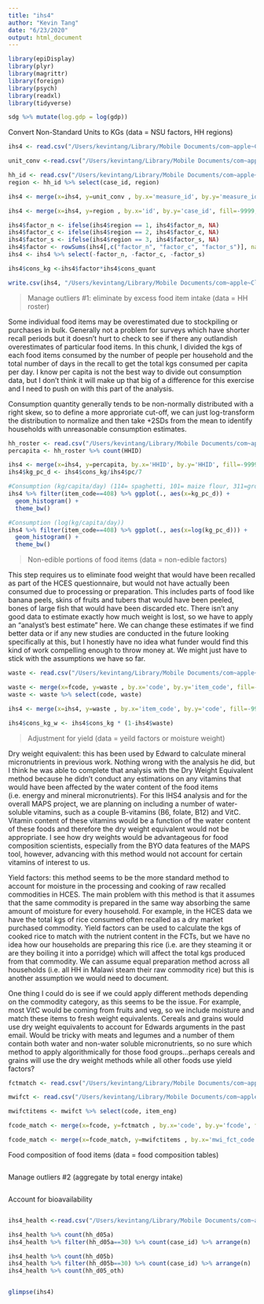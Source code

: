 ```yaml
---
title: "ihs4"
author: "Kevin Tang"
date: "6/23/2020"
output: html_document
---
```


```r

library(epiDisplay)
library(plyr)
library(magrittr)
library(foreign)
library(psych)
library(readxl)
library(tidyverse)

sdg %>% mutate(log.gdp = log(gdp))
```

Convert Non-Standard Units to KGs (data = NSU factors, HH regions)
```r
ihs4 <- read.csv("/Users/kevintang/Library/Mobile Documents/com~apple~CloudDocs/Documents/LSHTM/phd epidemiology/2019 2020/data/hces/mwi/ihs2016/hh_mod_g_clean.csv")

unit_conv <-read.csv("/Users/kevintang/Library/Mobile Documents/com~apple~CloudDocs/Documents/LSHTM/phd epidemiology/2019 2020/data/hces/mwi/unit_factors/ihs4factors_v5.csv")

hh_id <- read.csv("/Users/kevintang/Library/Mobile Documents/com~apple~CloudDocs/Documents/LSHTM/phd epidemiology/2019 2020/data/hces/mwi/ihs2016/hh_mod_a_filt.csv")
region <- hh_id %>% select(case_id, region)

ihs4 <- merge(x=ihs4, y=unit_conv , by.x='measure_id', by.y='measure_id', fill=-9999, all.x = TRUE) %>% arrange(item_code) %>% arrange(id)

ihs4 <- merge(x=ihs4, y=region , by.x='id', by.y='case_id', fill=-9999, all.x = TRUE) %>% arrange(item_code) %>% arrange(id)

ihs4$factor_n <- ifelse(ihs4$region == 1, ihs4$factor_n, NA)
ihs4$factor_c <- ifelse(ihs4$region == 2, ihs4$factor_c, NA)
ihs4$factor_s <- ifelse(ihs4$region == 3, ihs4$factor_s, NA)
ihs4$factor <- rowSums(ihs4[,c("factor_n", "factor_c", "factor_s")], na.rm=TRUE)
ihs4 <- ihs4 %>% select(-factor_n, -factor_c, -factor_s)

ihs4$cons_kg <-ihs4$factor*ihs4$cons_quant

write.csv(ihs4, "/Users/kevintang/Library/Mobile Documents/com~apple~CloudDocs/Documents/LSHTM/phd epidemiology/2019 2020/data/hces/mwi/ihs2016/hh_mod_g_kg.csv")

```


>Manage outliers #1: eliminate by excess food item intake (data = HH roster)

Some individual food items may be overestimated due to stockpiling or purchases in bulk. Generally not a problem for surveys which have shorter recall periods but it doesn't hurt to check to see if there any outlandish overestimates of particular food items. In this chunk, I divided the kgs of each food items consumed by the number of people per household and the total number of days in the recall to get the total kgs consumed per capita per day. I know per capita is not the best way to divide out consumption data, but I don't think it will make up that big of a difference for this exercise and I need to push on with this part of the analysis. 

Consumption quantity generally tends to be non-normally distributed with a right skew, so to define a more approriate cut-off, we can just log-transform the distribution to normalize and then take +2SDs from the mean to identify households with unreasonable consumption estimates.
```r
hh_roster <- read.csv("/Users/kevintang/Library/Mobile Documents/com~apple~CloudDocs/Documents/LSHTM/phd epidemiology/2019 2020/data/hces/mwi/ihs2016/hh_mod_b.csv")
percapita <- hh_roster %>% count(HHID)

ihs4 <- merge(x=ihs4, y=percapita, by.x='HHID', by.y='HHID', fill=-9999, all.x = TRUE)
ihs4$kg_pc_d <- ihs4$cons_kg/ihs4$pc/7

#Consumption (kg/capita/day) (114= spaghetti, 101= maize flour, 311=groundnuts, 408= tomatos)
ihs4 %>% filter(item_code==408) %>% ggplot(., aes(x=kg_pc_d)) + 
  geom_histogram() +
  theme_bw()

#Consumption (log(kg/capita/day))
ihs4 %>% filter(item_code==408) %>% ggplot(., aes(x=log(kg_pc_d))) + 
  geom_histogram() +
  theme_bw()


```

>Non-edible portions of food items (data = non-edible factors)

This step requires us to eliminate food weight that would have been recalled as part of the HCES questionnaire, but would not have actually been consumed due to processing or preparation. This includes parts of food like banana peels, skins of fruits and tubers that would have been peeled, bones of large fish that would have been discarded etc. There isn't any good data to estimate exactly how much weight is lost, so we have to apply an "analyst's best estimate" here. We can change these estimates if we find better data or if any new studies are conducted in the future looking specifically at this, but I honestly have no idea what funder would find this kind of work compelling enough to throw money at. We might just have to stick with the assumptions we have so far.
```r
waste <- read.csv("/Users/kevintang/Library/Mobile Documents/com~apple~CloudDocs/Documents/LSHTM/phd epidemiology/2019 2020/data/hces/mwi/waste_factor.csv")

waste <- merge(x=fcode, y=waste , by.x='code', by.y='item_code', fill=-9999, all.x = TRUE)
waste <- waste %>% select(code, waste)

ihs4 <- merge(x=ihs4, y=waste , by.x='item_code', by.y='code', fill=-9999, all.x = TRUE) %>% arrange(HHID)

ihs4$cons_kg_w <- ihs4$cons_kg * (1-ihs4$waste)

```

>Adjustment for yield (data = yeild factors or moisture weight)

Dry weight equivalent: this has been used by Edward to calculate mineral micronutrients in previous work. Nothing wrong with the analysis he did, but I think he was able to complete that analysis with the Dry Weight Equivalent method because he didn’t conduct any estimations on any vitamins that would have been affected by the water content of the food items (i.e. energy and mineral micronutrients). For this IHS4 analysis and for the overall MAPS project, we are planning on including a number of water-soluble vitamins, such as a couple B-vitamins (B6, folate, B12) and VitC. Vitamin content of these vitamins would be a function of the water content of these foods and therefore the dry weight equivalent would not be appropriate. I see how dry weights would be advantageous for food composition scientists, especially from the BYO data features of the MAPS tool, however, advancing with this method would not account for certain vitamins of interest to us.
 
Yield factors: this method seems to be the more standard method to account for moisture in the processing and cooking of raw recalled commodities in HCES. The main problem with this method is that it assumes that the same commodity is prepared in the same way absorbing the same amount of moisture for every household. For example, in the HCES data we have the total kgs of rice consumed often recalled as a dry market purchased commodity. Yield factors can be used to calculate the kgs of cooked rice to match with the nutrient content in the FCTs, but we have no idea how our households are preparing this rice (i.e. are they steaming it or are they boiling it into a porridge) which will affect the total kgs produced from that commodity. We can assume equal preparation method across all households (i.e. all HH in Malawi steam their raw commodity rice) but this is another assumption we would need to document.
 
One thing I could do is see if we could apply different methods depending on the commodity category, as this seems to be the issue. For example, most VitC would be coming from fruits and veg, so we include moisture and match these items to fresh weight equivalents. Cereals and grains would use dry weight equivalents to account for Edwards arguments in the past email. Would be tricky with meats and legumes and a number of them contain both water and non-water soluble micronutrients, so no sure which method to apply algorithmically for those food groups…perhaps cereals and grains will use the dry weight methods while all other foods use yield factors?

```r
fctmatch <- read.csv("/Users/kevintang/Library/Mobile Documents/com~apple~CloudDocs/Documents/LSHTM/phd epidemiology/2019 2020/data/hces/mwi/fct_matching/ihs4_fctmatch.csv")

mwifct <- read.csv("/Users/kevintang/Library/Mobile Documents/com~apple~CloudDocs/Documents/LSHTM/phd epidemiology/2019 2020/data/food_comp_tables/mwi/mwi_fct.csv")

mwifctitems <- mwifct %>% select(code, item_eng)

fcode_match <- merge(x=fcode, y=fctmatch , by.x='code', by.y='fcode', fill=-9999, all.x = TRUE) %>% select(code, item, mwi_fct_code, wa_fct_code, water_f, yield.factor, yield.assumption)

fcode_match <- merge(x=fcode_match, y=mwifctitems , by.x='mwi_fct_code', by.y='code', fill=-9999, all.x = TRUE) %>% arrange(code) %>% select(code, item, mwi_fct_code, item_eng, everything())


```

Food composition of food items (data = food composition tables)
```r

```

Manage outliers #2 (aggregate by total energy intake)
```r

```

Account for bioavailability
```r

```


```r
ihs4_health <-read.csv("/Users/kevintang/Library/Mobile Documents/com~apple~CloudDocs/Documents/LSHTM/phd epidemiology/2019 2020/data/hces/mwi/ihs2016/hh_mod_d.csv")

ihs4_health %>% count(hh_d05a)
ihs4_health %>% filter(hh_d05a==30) %>% count(case_id) %>% arrange(n)

ihs4_health %>% count(hh_d05b)
ihs4_health %>% filter(hh_d05b==30) %>% count(case_id) %>% arrange(n)
ihs4_health %>% count(hh_d05_oth)


glimpse(ihs4)
```

